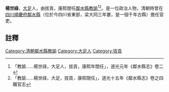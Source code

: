 {{明清人物信息框
| 姓名 =楊世祿
| 最高職務 = [[四川|四川]][[鄰水縣|鄰水縣]][[教諭|教諭]]
| 國家 = 大清
| 籍貫 = [[大足|大足]]
| 字號 =
| 出生日期 = ？年？月？日
| 逝世日期 = ？年？月？日
| 墓葬 = 
| 配偶 =  
| 親屬 = 曾祖、祖、父，母
| 出身 =拔貢 
| 著作 =  
*
}}
'''楊世祿'''{{BD|？年||？年||}}，[[大足|大足]]人，由拔貢，康熙間任[[鄰水縣|鄰水縣]][[教諭|教諭]]<ref>「教諭……楊世祿，大足人，拔貢，康熙年間任」，道光元年《鄰水縣志》卷二</ref><ref>「教諭……楊世祿，大足，拔貢，康熙間任」，道光十五年《鄰水縣志》卷之四職官志</ref>。是一位政治人物，清朝時曾在[[四川|四川]][[順慶府|順慶府]][[鄰水縣|鄰水縣]]（位於今四川省東部，梁大同三年置，是一個千年古縣）擔任官吏。
==註釋==
{{reflist}}
{{清朝人物小作品}}
[[Category:清朝鄰水縣教諭|Category:清朝鄰水縣教諭]]
[[Category:大足人|Category:大足人]]
[[Category:拔貢|Category:拔貢]]
